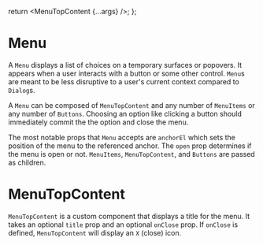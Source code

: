 

  return <MenuTopContent {...args} />;
};

<Meta title='Molecules/Menu' component={Menu} argTypes={argTypes} />

# Menu

A `Menu` displays a list of choices on a temporary surfaces or popovers. It appears when a user interacts with a button or some other control.
`Menu`s are meant to be less disruptive to a user's current context compared to `Dialog`s.

A `Menu` can be composed of `MenuTopContent` and any number of `MenuItems` or any number of `Buttons`. Choosing an option like clicking a button
should immediately commit the the option and close the menu.

The most notable props that `Menu` accepts are `anchorEl` which sets the position of the menu to the referenced anchor. The `open` prop determines if
the menu is open or not. `MenuItems`, `MenuTopContent`, and `Buttons` are passed as children.

# MenuTopContent

`MenuTopContent` is a custom component that displays a title for the menu. It takes an optional `title` prop and an optional `onClose` prop.
If `onClose` is defined, `MenuTopContent` will display an `X` (close) icon.

<Canvas>
  <Story story={menu} name='Sandbox' />
</Canvas>

<ArgsTable of={Menu} story='Sandbox' />
